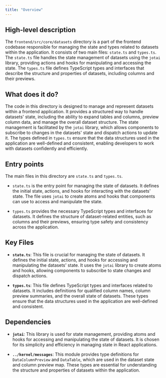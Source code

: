 ```yaml
---
title: "Overview"
---
```


## High-level description

The `frontend/src/core/datasets` directory is a part of the frontend codebase responsible for managing the state and types related to datasets within the application. It consists of two main files: `state.ts` and `types.ts`. The `state.ts` file handles the state management of datasets using the `jotai` library, providing actions and hooks for manipulating and accessing the state. The `types.ts` file defines TypeScript types and interfaces that describe the structure and properties of datasets, including columns and their previews.

## What does it do?

The code in this directory is designed to manage and represent datasets within a frontend application. It provides a structured way to handle datasets' state, including the ability to expand tables and columns, preview column data, and manage the overall dataset structure. The state management is facilitated by the `jotai` library, which allows components to subscribe to changes in the datasets' state and dispatch actions to update it. The types defined in `types.ts` ensure that the data structures used in the application are well-defined and consistent, enabling developers to work with datasets confidently and efficiently.

## Entry points

The main files in this directory are `state.ts` and `types.ts`. 

- `state.ts` is the entry point for managing the state of datasets. It defines the initial state, actions, and hooks for interacting with the datasets' state. The file uses `jotai` to create atoms and hooks that components can use to access and manipulate the state.

- `types.ts` provides the necessary TypeScript types and interfaces for datasets. It defines the structure of dataset-related entities, such as columns and their previews, ensuring type safety and consistency across the application.

## Key Files

- **`state.ts`**: This file is crucial for managing the state of datasets. It defines the initial state, actions, and hooks for accessing and manipulating the datasets' state. It uses the `jotai` library to create atoms and hooks, allowing components to subscribe to state changes and dispatch actions.

- **`types.ts`**: This file defines TypeScript types and interfaces related to datasets. It includes definitions for qualified column names, column preview summaries, and the overall state of datasets. These types ensure that the data structures used in the application are well-defined and consistent.

## Dependencies

- **`jotai`**: This library is used for state management, providing atoms and hooks for accessing and manipulating the state of datasets. It is chosen for its simplicity and efficiency in managing state in React applications.

- **`../kernel/messages`**: This module provides type definitions for `DataColumnPreview` and `DataTable`, which are used in the dataset state and column preview map. These types are essential for understanding the structure and properties of datasets within the application.